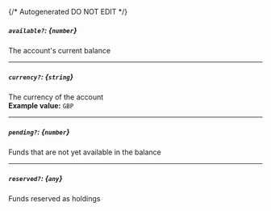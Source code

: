 {/* Autogenerated DO NOT EDIT  */}
##### `available?`: *{`number`}*
The account's current balance

---
##### `currency?`: *{`string`}*
The currency of the account
<br/>
**Example value:** `GBP`

---
##### `pending?`: *{`number`}*
Funds that are not yet available in the balance

---
##### `reserved?`: *{`any`}*
Funds reserved as holdings

